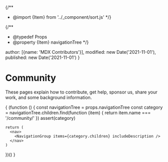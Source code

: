 {/**
  * @import {Item} from '../_component/sort.js'
  */}

{/**
  * @typedef Props
  * @property {Item} navigationTree
  */}


  author: [{name: 'MDX Contributors'}],
  modified: new Date('2021-11-01'),
  published: new Date('2021-11-01')
}

# Community

These pages explain how to contribute, get help, sponsor us, share your work,
and some background information.

{
  (function () {
    const navigationTree = props.navigationTree
    const category = navigationTree.children.find(function (item) {
      return item.name === '/community/'
    })
    assert(category)

    return (
      <nav>
        <NavigationGroup items={category.children} includeDescription />
      </nav>
    )
  })()
}
